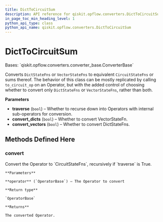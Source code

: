 ```yaml
---
title: DictToCircuitSum
description: API reference for qiskit.opflow.converters.DictToCircuitSum
in_page_toc_min_heading_level: 1
python_api_type: class
python_api_name: qiskit.opflow.converters.DictToCircuitSum
---
```


# DictToCircuitSum

<Class id="qiskit.opflow.converters.DictToCircuitSum" github="https://github.com/qiskit/qiskit/tree/stable/0.18/qiskit/opflow/converters/dict_to_circuit_sum.py" signature="DictToCircuitSum(traverse=True, convert_dicts=True, convert_vectors=True)">
  Bases: `qiskit.opflow.converters.converter_base.ConverterBase`

  Converts `DictStateFns` or `VectorStateFns` to equivalent `CircuitStateFns` or sums thereof. The behavior of this class can be mostly replicated by calling `to_circuit_op` on an Operator, but with the added control of choosing whether to convert only `DictStateFns` or `VectorStateFns`, rather than both.

  **Parameters**

  *   **traverse** (`bool`) – Whether to recurse down into Operators with internal sub-operators for conversion.
  *   **convert\_dicts** (`bool`) – Whether to convert VectorStateFn.
  *   **convert\_vectors** (`bool`) – Whether to convert DictStateFns.

  ## Methods Defined Here

  ### convert

  <Function id="qiskit.opflow.converters.DictToCircuitSum.convert" name="convert" signature="DictToCircuitSum.convert(operator)">
    Convert the Operator to `CircuitStateFns`, recursively if `traverse` is True.

    **Parameters**

    **operator** (`OperatorBase`) – The Operator to convert

    **Return type**

    `OperatorBase`

    **Returns**

    The converted Operator.
  </Function>
</Class>

